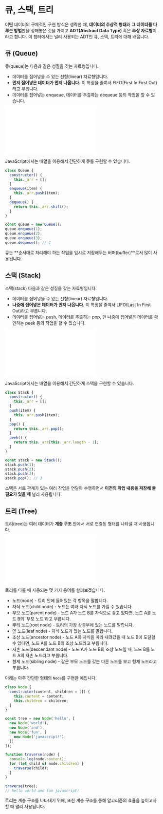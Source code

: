 # 큐, 스택, 트리

어떤 데이터의 구체적인 구현 방식은 생략한 채, **데이터의 추상적 형태**와 **그 데이터를 다루는 방법**만을 정해놓은 것을 가지고 **ADT(Abstract Data Type)** 혹은 **추상 자료형**이라고 합니다. 이 챕터에서는 널리 사용되는 ADT인 큐, 스택, 트리에 대해 배웁니다.

## 큐 (Queue)

큐(queue)는 다음과 같은 성질을 갖는 자료형입니다.

- 데이터를 집어넣을 수 있는 선형(linear) 자료형입니다.
- **먼저 집어넣은 데이터가 먼저 나옵니다.** 이 특징을 줄여서 FIFO(First In First Out)라고 부릅니다.
- 데이터를 집어넣는 enqueue, 데이터를 추출하는 dequeue 등의 작업을 할 수 있습니다.

<embed src="../images/queue.svg" onload="onKSLoad(this)" data-loop />

JavaScript에서는 배열을 이용해서 간단하게 큐를 구현할 수 있습니다.

```js
class Queue {
  constructor() {
    this._arr = [];
  }
  enqueue(item) {
    this._arr.push(item);
  }
  dequeue() {
    return this._arr.shift();
  }
}

const queue = new Queue();
queue.enqueue(1);
queue.enqueue(2);
queue.enqueue(3);
queue.dequeue(); // 1
```

큐는 **순서대로 처리해야 하는 작업을 임시로 저장해두는 버퍼(buffer)**로서 많이 사용됩니다.

## 스택 (Stack)

스택(stack) 다음과 같은 성질을 갖는 자료형입니다.

- 데이터를 집어넣을 수 있는 선형(linear) 자료형입니다.
- **나중에 집어넣은 데이터가 먼저 나옵니다.** 이 특징을 줄여서 LIFO(Last In First Out)라고 부릅니다.
- 데이터를 집어넣는 push, 데이터를 추출하는 pop, 맨 나중에 집어넣은 데이터를 확인하는 peek 등의 작업을 할 수 있습니다.

<embed src="../images/stack.svg" onload="onKSLoad(this)" data-loop />

JavaScript에서는 배열을 이용해서 간단하게 스택을 구현할 수 있습니다.

```js
class Stack {
  constructor() {
    this._arr = [];
  }
  push(item) {
    this._arr.push(item);
  }
  pop() {
    return this._arr.pop();
  }
  peek() {
    return this._arr[this._arr.length - 1];
  }
}

const stack = new Stack();
stack.push(1);
stack.push(2);
stack.push(3);
stack.pop(); // 3
```

스택은 서로 관계가 있는 여러 작업을 연달아 수행하면서 **이전의 작업 내용을 저장해 둘 필요가 있을 때** 널리 사용됩니다.

## 트리 (Tree)

트리(tree)는 여러 데이터가 **계층 구조** 안에서 서로 연결된 형태를 나타낼 때 사용됩니다.

<embed src="../images/tree.svg" />

트리를 다룰 때 사용되는 몇 가지 용어를 살펴보겠습니다.

- 노드(node) - 트리 안에 들어있는 각 항목을 말합니다.
- 자식 노드(child node) - 노드는 여러 자식 노드를 가질 수 있습니다.
- 부모 노드(parent node) - 노드 A가 노드 B를 자식으로 갖고 있다면, 노드 A를 노드 B의 '부모 노드'라고 부릅니다.
- 뿌리 노드(root node) - 트리의 가장 상층부에 있는 노드를 말합니다.
- 잎 노드(leaf node) - 자식 노드가 없는 노드를 말합니다.
- 조상 노드(ancestor node) - 노드 A의 자식을 따라 내려갔을 때 노드 B에 도달할 수 있다면, 노드 A를 노드 B의 조상 노드라고 부릅니다.
- 자손 노드(descendant node) - 노드 A가 노드 B의 조상 노드일 때, 노드 B를 노드 A의 자손 노드라고 부릅니다.
- 형제 노드(sibling node) - 같은 부모 노드를 갖는 다른 노드를 보고 형제 노드라고 부릅니다.

아래는 아주 간단한 형태의 `Node`를 구현한 예입니다.

```js
class Node {
  constructor(content, children = []) {
    this.content = content;
    this.children = children;
  }
}

const tree = new Node('hello', [
  new Node('world'),
  new Node('and'),
  new Node('fun', [
    new Node('javascript!')
  ])
]);

function traverse(node) {
  console.log(node.content);
  for (let child of node.children) {
    traverse(child);
  }
}

traverse(tree);
// hello world and fun javascript!
```

트리는 계층 구조를 나타내기 위해, 또한 계층 구조를 통해 알고리즘의 효율을 높이고자 할 때 널리 사용됩니다.

